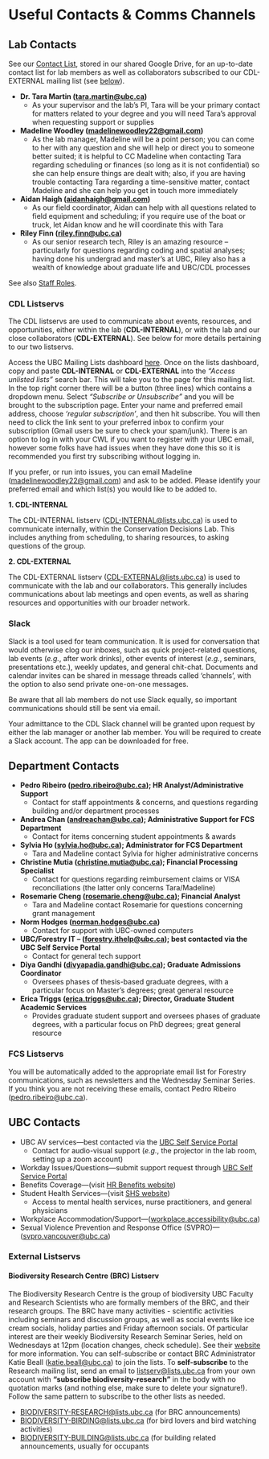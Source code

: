 # Useful Contacts & Comms Channels {-#contacts}

## Lab Contacts {-#CDLcontacts}

See our [Contact List](https://docs.google.com/spreadsheets/d/1quiYCbANENkMZTp_nWQXqrlF63tJQpt369xL_pI7t1U/edit?gid=1411850798#gid=1411850798), stored in our shared Google Drive, for an up-to-date contact list for lab members as well as collaborators subscribed to our CDL-EXTERNAL mailing list (see [below](#CDLlistserv)).

-	**Dr. Tara Martin (<tara.martin@ubc.ca>)**
    - As your supervisor and the lab’s PI, Tara will be your primary contact for matters related to your degree and you will need Tara’s approval when requesting support or supplies
-	**Madeline Woodley (<madelinewoodley22@gmail.com>)**
    - As the lab manager, Madeline will be a point person; you can come to her with any question and she will help or direct you to someone better suited; it is helpful to CC Madeline when contacting Tara regarding scheduling or finances (so long as it is not confidential) so she can help ensure things are dealt with; also, if you are having trouble contacting Tara regarding a time-sensitive matter, contact Madeline and she can help you get in touch more immediately
-	**Aidan Haigh (<aidanhaigh@gmail.com>)**
    - As our field coordinator, Aidan can help with all questions related to field equipment and scheduling; if you require use of the boat or truck, let Aidan know and he will coordinate this with Tara
-	**Riley Finn (<riley.finn@ubc.ca>)**
    - As our senior research tech, Riley is an amazing resource – particularly for questions regarding coding and spatial analyses; having done his undergrad and master’s at UBC, Riley also has a wealth of knowledge about graduate life and UBC/CDL processes  
      
See also [Staff Roles](#staffroles).
  
### CDL Listservs {-#CDLlistserv}

The CDL listservs are used to communicate about events, resources, and opportunities, either within the lab (**CDL-INTERNAL**), or with the lab and our close collaborators (**CDL-EXTERNAL**). See below for more details pertaining to our two listservs. 

Access the UBC Mailing Lists dashboard [here](https://lists.ubc.ca/). Once on the lists dashboard, copy and paste **CDL-INTERNAL** or **CDL-EXTERNAL** into the *“Access unlisted lists”* search bar. This will take you to the page for this mailing list. In the top right corner there will be a button (three lines) which contains a dropdown menu. Select *"Subscribe or Unsubscribe"* and you will be brought to the subscription page. Enter your name and preferred email address, choose *'regular subscription'*, and then hit subscribe. You will then need to click the link sent to your preferred inbox to confirm your subscription (Gmail users be sure to check your spam/junk). There is an option to log in with your CWL if you want to register with your UBC email, however some folks have had issues when they have done this so it is recommended you first try subscribing without logging in.

If you prefer, or run into issues, you can email Madeline (<madelinewoodley22@gmail.com>) and ask to be added. Please identify your preferred email and which list(s) you would like to be added to.

**1.	CDL-INTERNAL**  

The CDL-INTERNAL listserv (<CDL-INTERNAL@lists.ubc.ca>) is used to communicate internally, within the Conservation Decisions Lab. This includes anything from scheduling, to sharing resources, to asking questions of the group.

**2.	CDL-EXTERNAL**  

The CDL-EXTERNAL listserv (<CDL-EXTERNAL@lists.ubc.ca>) is used to communicate with the lab and our collaborators. This generally includes communications about lab meetings and open events, as well as sharing resources and opportunities with our broader network.

### Slack {-#slack}

Slack is a tool used for team communication. It is used for conversation that would otherwise clog our inboxes, such as quick project-related questions, lab events (*e.g.*, after work drinks), other events of interest (*e.g.*, seminars, presentations etc.), weekly updates, and general chit-chat. Documents and calendar invites can be shared in message threads called ‘channels’, with the option to also send private one-on-one messages.

Be aware that all lab members do not use Slack equally, so important communications should still be sent via email.

Your admittance to the CDL Slack channel will be granted upon request by either the lab manager or another lab member. You will be required to create a Slack account. The app can be downloaded for free.

## Department Contacts {-#FCScontacts}

-	**Pedro Ribeiro (<pedro.ribeiro@ubc.ca>); HR Analyst/Administrative Support**
    - Contact for staff appointments & concerns, and questions regarding building and/or department processes  
-	**Andrea Chan (<andreachan@ubc.ca>); Administrative Support for FCS Department**
    - Contact for items concerning student appointments & awards  
-	**Sylvia Ho (<sylvia.ho@ubc.ca>); Administrator for FCS Department**
    - Tara and Madeline contact Sylvia for higher administrative concerns  
-	**Christine Mutia (<christine.mutia@ubc.ca>); Financial Processing Specialist**
    - Contact for questions regarding reimbursement claims or VISA reconciliations (the latter only concerns Tara/Madeline)  
-	**Rosemarie Cheng (<rosemarie.cheng@ubc.ca>); Financial Analyst**
    - Tara and Madeline contact Rosemarie for questions concerning grant management
-	**Norm Hodges (<norman.hodges@ubc.ca>)**
    - Contact for support with UBC-owned computers
-	**UBC/Forestry IT – (<forestry.ithelp@ubc.ca>); best contacted via the UBC Self Service Portal**
    - Contact for general tech support
-	**Diya Gandhi (<divyapadia.gandhi@ubc.ca>); Graduate Admissions Coordinator**
    - Oversees phases of thesis-based graduate degrees, with a particular focus on Master’s degrees; great general resource
-	**Erica Triggs (<erica.triggs@ubc.ca>); Director, Graduate Student Academic Services**
    - Provides graduate student support and oversees phases of graduate degrees, with a particular focus on PhD degrees; great general resource  
      
### FCS Listservs {#-FCSlistservs}

You will be automatically added to the appropriate email list for Forestry communications, such as newsletters and the Wednesday Seminar Series. If you think you are not receiving these emails, contact Pedro Ribeiro (<pedro.ribeiro@ubc.ca>).
  
## UBC Contacts {-#UBCcontacts}

-	UBC AV services---best contacted via the [UBC Self Service Portal](https://ubc.service-now.com/selfservice)
    - Contact for audio-visual support (*e.g.*, the projector in the lab room, setting up a zoom account)
- Workday Issues/Questions---submit support request through [UBC Self Service Portal](https://ubc.service-now.com/selfservice)
-	Benefits Coverage---(visit [HR Benefits website](https://hr.ubc.ca/benefits))
-	Student Health Services---(visit [SHS website](https://students.ubc.ca/health/student-health-service/))
    - Access to mental health services, nurse practitioners, and general physicians
-	Workplace Accommodation/Support---(<workplace.accessibility@ubc.ca>)
-	Sexual Violence Prevention and Response Office (SVPRO)---(<svpro.vancouver@ubc.ca>) 

### External Listservs {-#externallistservs}

#### Biodiversity Research Centre (BRC) Listserv

 The Biodiversity Research Centre is the group of biodiversity UBC Faculty and Research Scientists who are formally members of the BRC, and their research groups. The BRC have many activities - scientific activities including seminars and discussion groups, as well as social events like ice cream socials, holiday parties and Friday afternoon socials. Of particular interest are their weekly Biodiversity Research Seminar Series, held on Wednesdays at 12pm (location changes, check schedule). See their [website](https://biodiversity.ubc.ca/events) for more information.
You can self-subscribe or contact BRC Administrator Katie Beall (<katie.beall@ubc.ca>) to join the lists. To **self-subscribe** to the Research mailing list, send an email to <listserv@lists.ubc.ca> from your own account with **"subscribe biodiversity-research"** in the body with no quotation marks (and nothing else, make sure to delete your signature!). Follow the same pattern to subscribe to the other lists as needed.

-	<BIODIVERSITY-RESEARCH@lists.ubc.ca> (for BRC announcements)
-	<BIODIVERSITY-BIRDING@lists.ubc.ca> (for bird lovers and bird watching activities)
-	<BIODIVERSITY-BUILDING@lists.ubc.ca>  (for building related announcements, usually for occupants








